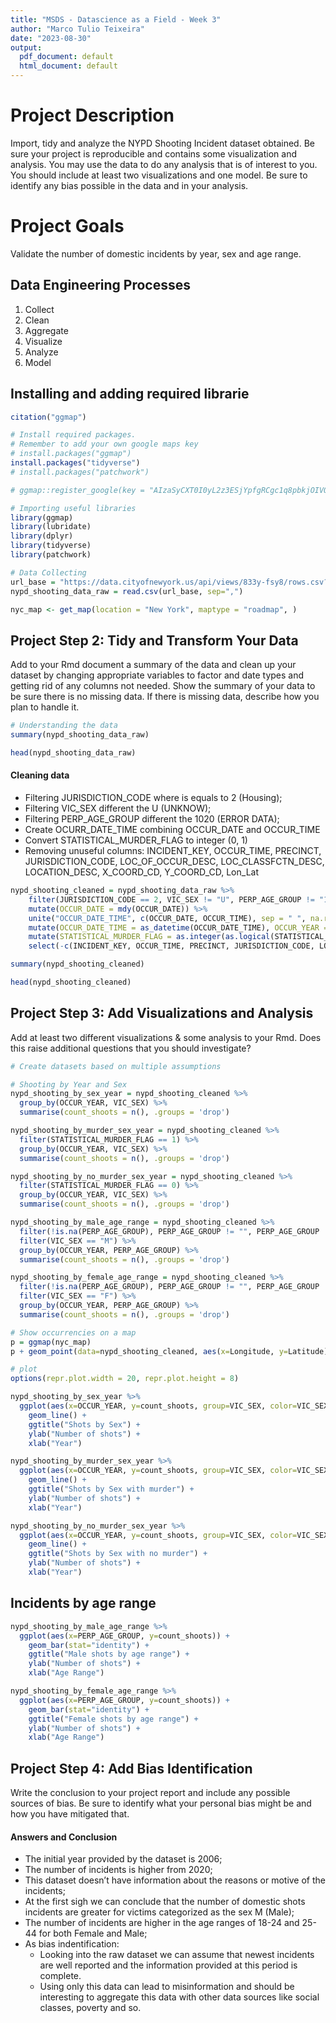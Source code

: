 ```yaml
---
title: "MSDS - Datascience as a Field - Week 3"
author: "Marco Tulio Teixeira"
date: "2023-08-30"
output:
  pdf_document: default
  html_document: default
---
```

# Project Description

Import, tidy and analyze the NYPD Shooting Incident dataset obtained. Be sure your project is reproducible and contains some visualization and analysis. You may use the data to do any analysis that is of interest to you. You should include at least two visualizations and one model. Be sure to identify any bias possible in the data and in your analysis.

# Project Goals
Validate the number of domestic incidents by year, sex and age range.

## Data Engineering Processes

1.   Collect
2.   Clean
3.   Aggregate
4.   Visualize
5.   Analyze
6.   Model

## Installing and adding required librarie
```r
citation("ggmap")

# Install required packages.
# Remember to add your own google maps key
# install.packages("ggmap")
install.packages("tidyverse")
# install.packages("patchwork")

# ggmap::register_google(key = "AIzaSyCXT0I0yL2z3ESjYpfgRCgc1q8pbkjOIVQ", write = TRUE)
```

```r
# Importing useful libraries
library(ggmap)
library(lubridate)
library(dplyr)
library(tidyverse)
library(patchwork)
```

```r
# Data Collecting
url_base = "https://data.cityofnewyork.us/api/views/833y-fsy8/rows.csv?accessType=DOWNLOAD"
nypd_shooting_data_raw = read.csv(url_base, sep=",")
```

```r
nyc_map <- get_map(location = "New York", maptype = "roadmap", )
```
## Project Step 2: Tidy and Transform Your Data
Add to your Rmd document a summary of the data and clean up your dataset by changing appropriate variables to factor and date types and getting rid of any columns not needed.  Show the summary of your data to be sure there is no missing data. If there is missing data, describe how you plan to handle it.

```r
# Understanding the data
summary(nypd_shooting_data_raw)
```

```r
head(nypd_shooting_data_raw)
```

#### Cleaning data
* Filtering JURISDICTION_CODE where is equals to 2 (Housing);
* Filtering VIC_SEX different the U (UNKNOW);
* Filtering PERP_AGE_GROUP different the 1020 (ERROR DATA);
* Create OCURR_DATE_TIME combining OCCUR_DATE and OCCUR_TIME
* Convert STATISTICAL_MURDER_FLAG to integer (0, 1)
* Removing unuseful columns: INCIDENT_KEY, OCCUR_TIME, PRECINCT, JURISDICTION_CODE, LOC_OF_OCCUR_DESC, LOC_CLASSFCTN_DESC, LOCATION_DESC, X_COORD_CD, Y_COORD_CD, Lon_Lat

```r
nypd_shooting_cleaned = nypd_shooting_data_raw %>%
    filter(JURISDICTION_CODE == 2, VIC_SEX != "U", PERP_AGE_GROUP != "1020") %>%
    mutate(OCCUR_DATE = mdy(OCCUR_DATE)) %>%
    unite("OCCUR_DATE_TIME", c(OCCUR_DATE, OCCUR_TIME), sep = " ", na.rm = TRUE, remove = FALSE) %>%
    mutate(OCCUR_DATE_TIME = as_datetime(OCCUR_DATE_TIME), OCCUR_YEAR = year(OCCUR_DATE)) %>%
    mutate(STATISTICAL_MURDER_FLAG = as.integer(as.logical(STATISTICAL_MURDER_FLAG))) %>%
    select(-c(INCIDENT_KEY, OCCUR_TIME, PRECINCT, JURISDICTION_CODE, LOC_OF_OCCUR_DESC, LOC_CLASSFCTN_DESC, LOCATION_DESC, X_COORD_CD, Y_COORD_CD, Lon_Lat))

summary(nypd_shooting_cleaned)
```

```r
head(nypd_shooting_cleaned)
```

## Project Step 3: Add Visualizations and Analysis
Add at least two different visualizations & some analysis to your Rmd.  Does this raise additional questions that you should investigate?  

```r
# Create datasets based on multiple assumptions

# Shooting by Year and Sex
nypd_shooting_by_sex_year = nypd_shooting_cleaned %>%
  group_by(OCCUR_YEAR, VIC_SEX) %>%
  summarise(count_shoots = n(), .groups = 'drop')

nypd_shooting_by_murder_sex_year = nypd_shooting_cleaned %>%
  filter(STATISTICAL_MURDER_FLAG == 1) %>%
  group_by(OCCUR_YEAR, VIC_SEX) %>%
  summarise(count_shoots = n(), .groups = 'drop')

nypd_shooting_by_no_murder_sex_year = nypd_shooting_cleaned %>%
  filter(STATISTICAL_MURDER_FLAG == 0) %>%
  group_by(OCCUR_YEAR, VIC_SEX) %>%
  summarise(count_shoots = n(), .groups = 'drop')

nypd_shooting_by_male_age_range = nypd_shooting_cleaned %>%
  filter(!is.na(PERP_AGE_GROUP), PERP_AGE_GROUP != "", PERP_AGE_GROUP != "(null)" ) %>%
  filter(VIC_SEX == "M") %>%
  group_by(OCCUR_YEAR, PERP_AGE_GROUP) %>%
  summarise(count_shoots = n(), .groups = 'drop')

nypd_shooting_by_female_age_range = nypd_shooting_cleaned %>%
  filter(!is.na(PERP_AGE_GROUP), PERP_AGE_GROUP != "", PERP_AGE_GROUP != "(null)" ) %>%
  filter(VIC_SEX == "F") %>%
  group_by(OCCUR_YEAR, PERP_AGE_GROUP) %>%
  summarise(count_shoots = n(), .groups = 'drop')
```

```r
# Show occurrencies on a map
p = ggmap(nyc_map)
p + geom_point(data=nypd_shooting_cleaned, aes(x=Longitude, y=Latitude), color="red", alpha=0.5)
```

```r
# plot
options(repr.plot.width = 20, repr.plot.height = 8)

nypd_shooting_by_sex_year %>%
  ggplot(aes(x=OCCUR_YEAR, y=count_shoots, group=VIC_SEX, color=VIC_SEX)) +
    geom_line() +
    ggtitle("Shots by Sex") +
    ylab("Number of shots") +
    xlab("Year")

nypd_shooting_by_murder_sex_year %>%
  ggplot(aes(x=OCCUR_YEAR, y=count_shoots, group=VIC_SEX, color=VIC_SEX)) +
    geom_line() +
    ggtitle("Shots by Sex with murder") +
    ylab("Number of shots") +
    xlab("Year")

nypd_shooting_by_no_murder_sex_year %>%
  ggplot(aes(x=OCCUR_YEAR, y=count_shoots, group=VIC_SEX, color=VIC_SEX)) +
    geom_line() +
    ggtitle("Shots by Sex with no murder") +
    ylab("Number of shots") +
    xlab("Year")
```

## Incidents by age range

```r
nypd_shooting_by_male_age_range %>%
  ggplot(aes(x=PERP_AGE_GROUP, y=count_shoots)) +
    geom_bar(stat="identity") +
    ggtitle("Male shots by age range") +
    ylab("Number of shots") +
    xlab("Age Range")
```

```r
nypd_shooting_by_female_age_range %>%
  ggplot(aes(x=PERP_AGE_GROUP, y=count_shoots)) +
    geom_bar(stat="identity") +
    ggtitle("Female shots by age range") +
    ylab("Number of shots") +
    xlab("Age Range")
```

## Project Step 4: Add Bias Identification
Write the conclusion to your project report and include any possible sources of bias.  Be sure to identify what your personal bias might be and how you have mitigated that.

#### Answers and Conclusion

* The initial year provided by the dataset is 2006;
* The number of incidents is higher from 2020;
* This dataset doesn't have information about the reasons or motive of the incidents;
* At the first sigh we can conclude that the number of domestic shots incidents are greater for victims categorized as the sex M (Male);
* The number of incidents are higher in the age ranges of 18-24 and 25-44 for both Female and Male;
* As bias indentification:
  * Looking into the raw dataset we can assume that newest incidents are well reported and the information provided at this period is complete.
  * Using only this data can lead to misinformation and should be interesting to aggregate this data with other data sources like social classes, poverty and so.